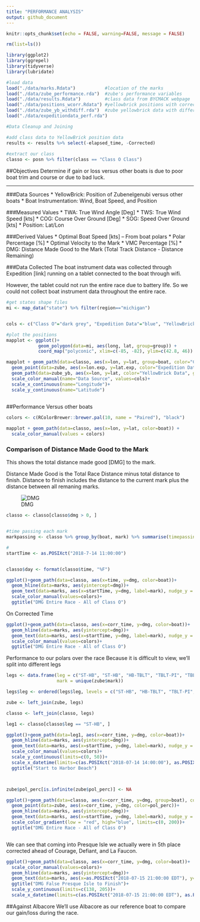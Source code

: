 ```yaml
---
title: "PERFORMANCE ANALYSIS"
output: github_document
---
```


```r
knitr::opts_chunk$set(echo = FALSE, warning=FALSE, message = FALSE)

rm(list=ls())

library(ggplot2)
library(ggrepel)
library(tidyverse)
library(lubridate)

#load data
load("./data/marks.Rdata")           #location of the marks
load("./data/zube_performance.rda")  #zube's performance variables
load("./data/results.Rdata")         #class data from BYCMACK webpage
load("./data/positions_wcorr.Rdata") #yellowbrick positions with corrected time
load("./data/zube_yb_withdiff.rda")  #zube yellowbrick data with difference from class0 boats
load("./data/expeditiondata_perf.rda")

#Data Cleanup and Joining

#add class data to YellowBrick position data
results <- results %>% select(-elapsed_time, -Corrected)
  
#extract our class
classo <- posn %>% filter(class == "Class O Class")


```

##Objectives
Determine if gain or loss versus other boats is due to poor boat trim and course or due to bad luck. 

***

###Data Sources
* YellowBrick: Position of Zubenelgenubi versus other boats
* Boat Instrumentation: Wind, Boat Speed, and Position

###Measured Values
* TWA: True Wind Angle [Deg]
* TWS: True Wind Speed [kts]
* COG: Course Over Ground [Deg]
* SOG: Speed Over Ground [kts]
* Position: Lat/Lon

###Derived Values
* Optimal Boat Speed [kts] -- From boat polars
* Polar Percentage [%]
* Optimal Velocity to the Mark
* VMC Percentage [%]
* DMG: Distance Made Good to the Mark (Total Track Distance - Distance Remaining)


###Data Collected
The boat instrument data was collected through Expedition [link] running on a tablet connected to the boat through wifi. 

However, the tablet could not run the entire race due to battery life. So we could not collect boat instrument data throughout the entire race. 

```r
#get states shape files
mi <- map_data("state") %>% filter(region=="michigan")


cols <- c("Class O"="dark grey", "Expedition Data"="blue", "YellowBrick Data"="red")

#plot the positions
mapplot <- ggplot()+
            geom_polygon(data=mi, aes(long, lat, group=group)) + 
            coord_map("polyconic", xlim=c(-85, -82), ylim=c(42.8, 46))

mapplot + geom_path(data=classo, aes(x=lon, y=lat, group=boat, color="Class O")) + 
  geom_point(data=zube, aes(x=lon.exp, y=lat.exp, color="Expedition Data"))+
  geom_path(data=zube_yb, aes(x=lon, y=lat, color="YellowBrick Data", group="boat"))+
  scale_color_manual(name="Data Source", values=cols)+
  scale_x_continuous(name="Longitude")+
  scale_y_continuous(name="Latitude")
  
```



##Performance Versus other boats

```r
colors <- c(RColorBrewer::brewer.pal(10, name = "Paired"), "black")

mapplot + geom_path(data=classo, aes(x=lon, y=lat, color=boat)) + 
  scale_color_manual(values = colors)


```


### Comparison of Distance Made Good to the Mark
This shows the total distance made good [DMG] to the mark. 

Distance Made Good is the Total Race Distance minus total distance to finish. Distance to finish includes the distance to the current mark plus the distance between all remaning marks. 

![DMG](./README_files/dtm.png)

```r

classo <- classo[classo$dmg > 0, ]


#time passing each mark
markpassing <- classo %>% group_by(boat, mark) %>% summarise(timepassing = min(time), dmg_pass = min(dmg))

#
startTime <- as.POSIXct("2018-7-14 11:00:00")


classo$day <- format(classo$time, "%F")

ggplot()+geom_path(data=classo, aes(x=time, y=dmg, color=boat))+
  geom_hline(data=marks, aes(yintercept=dmg))+
  geom_text(data=marks, aes(x=startTime, y=dmg, label=mark), nudge_y = 2, size=3)+
  scale_color_manual(values=colors)+
  ggtitle("DMG Entire Race - All of Class O")

```

On Corrected Time
```r
ggplot()+geom_path(data=classo, aes(x=corr_time, y=dmg, color=boat))+
  geom_hline(data=marks, aes(yintercept=dmg))+
  geom_text(data=marks, aes(x=startTime, y=dmg, label=mark), nudge_y = 2, size=3)+
  scale_color_manual(values=colors)+
  ggtitle("DMG Entire Race - All of Class O")

```

Performance to our polars over the race
Because it is difficult to view, we'll split into different legs

```r

legs <- data.frame(leg = c("ST-HB", "ST-HB", "HB-TBLT", "TBLT-PI", "TBLT-PI", "TBLT-PI", "PI-FIN", "PI-FIN"), 
                   mark = unique(zube$mark))

legs$leg <- ordered(legs$leg, levels = c("ST-HB", "HB-TBLT", "TBLT-PI", "PI-FIN"))

zube <- left_join(zube, legs)

classo <- left_join(classo, legs)

leg1 <- classo[classo$leg == "ST-HB", ]

ggplot()+geom_path(data=leg1, aes(x=corr_time, y=dmg, color=boat))+
  geom_hline(data=marks, aes(yintercept=dmg))+
  geom_text(data=marks, aes(x=startTime, y=dmg, label=mark), nudge_y = 2, size=3)+
  scale_color_manual(values=colors)+
  scale_y_continuous(limits=c(0, 50))+
  scale_x_datetime(limits=c(as.POSIXct("2018-07-14 14:00:00"), as.POSIXct("2018-07-15 09:00:00")))+
  ggtitle("Start to Harbor Beach")




```





```r

zube$pol_perc[is.infinite(zube$pol_perc)] <- NA

ggplot()+geom_path(data=classo, aes(x=corr_time, y=dmg, group=boat), color="dark gray")+
  geom_point(data=zube, aes(x=corr_time, y=dmg, color=pol_perc))+
  geom_hline(data=marks, aes(yintercept=dmg))+
  geom_text(data=marks, aes(x=startTime, y=dmg, label=mark), nudge_y = 2, size=3)+
  scale_color_gradient(low = "red", high="blue", limits=c(0, 200))+
  ggtitle("DMG Entire Race - All of Class O")



```






















We can see that coming into Presque Isle we actually were in 5th place corrected ahead of Courage, Defiant, and La Faucon. 

```r

ggplot()+geom_path(data=classo, aes(x=corr_time, y=dmg, color=boat))+
  scale_color_manual(values=colors)+
  geom_hline(data=marks, aes(yintercept=dmg))+
  geom_text(data=marks, aes(x=as.POSIXct("2018-07-15 21:00:00 EDT"), y=dmg, label=mark), nudge_y = 2, size=3)+
  ggtitle("DMG False Presque Isle to Finish")+
  scale_y_continuous(limits=c(138, 205))+
  scale_x_datetime(limits=c(as.POSIXct("2018-07-15 21:00:00 EDT"), as.POSIXct("2018-07-16 22:00:00 EDT")))
```




##Against Albacore
We'll use Albacore as our reference boat to compare our gain/loss during the race. 






